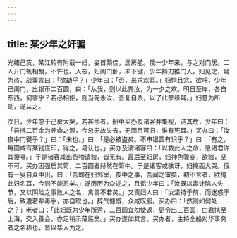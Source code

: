 ```yaml
---
---
---
```

title: 某少年之奸骗
---



光绪己亥，某江轮有附载一妇，姿首颇佳，居房舱。俄一少年来，与之对门居。二人开门辄相覩，不忤也。入夜，妇阖门卧，未下键，少年持刀推门入。妇见之，疑为盗，战栗言曰：「欲劫乎？」少年曰：「否，来求欢耳。」妇惧且忿，欲呼，少年已阖门，出银币二百圆，曰：「从我，则以此畀汝，为一夕之欢。明日至岸，各自东西，何害乎？若必相拒，则当先杀汝，吾复自杀，以了此孽缘耳。」妇意为所动，遂从之。

次日，少年忽于己房大哭，若甚惨者。船中买办及诸客并集视，诘其故，少年曰：「吾携二百金为养命之源，今忽无故失去，无面目可归，惟有死耳。」买办曰：「汝夜中门键乎？」曰：「未也。」曰：「是必被盗矣。不审银圆有识乎？」曰：「有之，每圆咸有某钱庄印，得之，易认也。」买办及谓诸客曰：「以救此人之命，愿诸君许其搜寻。」于是诸客咸出赀物请验，皆无有。最后至妇房，妇神色骤变，欲验，坚不可，买办因强启其笥，二百圆者赫然在笥中。于是诸客咸骇讶，妇掩面大哭。俄有一叟自众中出，曰：「吾即在妇邻室，夜中之事，吾闻之审矣，初不言者，欲掩此妇名耳，今则不能忍矣。」遂历历为众述之，且诟少年曰：「汝既以毒计陷人失节，又以阴险之事败人之名，禽兽不若矣。」又责妇人曰：「汝坚持于前，而迷惑于后，致遭若辈毒手，亦自取也。」辞气慷慨，众咸叹服。买办曰：「然则如何处之？」老者曰：「此妇既为少年所污，二百圆宜勿使返，更令出三百圆，由君携至上海，交入善会，亦足稍示薄惩矣。」买办遂如其言。买办者，主持全船对华事务者之名称也，皆以华人为之。